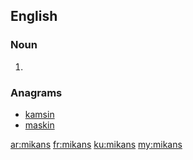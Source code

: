 ==English==

===Noun===
{{head|en}}

# {{plural of|mikan}}

===Anagrams===
* [[kamsin#English|kamsin]]
* [[maskin#English|maskin]]

[[ar:mikans]]
[[fr:mikans]]
[[ku:mikans]]
[[my:mikans]]